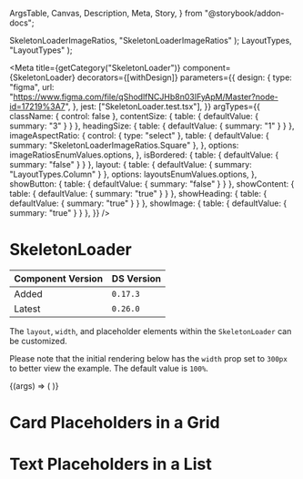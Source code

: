   ArgsTable,
  Canvas,
  Description,
  Meta,
  Story,
} from "@storybook/addon-docs";


  SkeletonLoaderImageRatios,
  "SkeletonLoaderImageRatios"
);
  LayoutTypes,
  "LayoutTypes"
);

<Meta
  title={getCategory("SkeletonLoader")}
  component={SkeletonLoader}
  decorators={[withDesign]}
  parameters={{
    design: {
      type: "figma",
      url: "https://www.figma.com/file/qShodlfNCJHb8n03IFyApM/Master?node-id=17219%3A7",
    },
    jest: ["SkeletonLoader.test.tsx"],
  }}
  argTypes={{
    className: { control: false },
    contentSize: { table: { defaultValue: { summary: "3" } } },
    headingSize: { table: { defaultValue: { summary: "1" } } },
    imageAspectRatio: {
      control: { type: "select" },
      table: {
        defaultValue: { summary: "SkeletonLoaderImageRatios.Square" },
      },
      options: imageRatiosEnumValues.options,
    },
    isBordered: { table: { defaultValue: { summary: "false" } } },
    layout: {
      table: { defaultValue: { summary: "LayoutTypes.Column" } },
      options: layoutsEnumValues.options,
    },
    showButton: { table: { defaultValue: { summary: "false" } } },
    showContent: { table: { defaultValue: { summary: "true" } } },
    showHeading: { table: { defaultValue: { summary: "true" } } },
    showImage: { table: { defaultValue: { summary: "true" } } },
  }}
/>

# SkeletonLoader

| Component Version | DS Version |
| ----------------- | ---------- |
| Added             | `0.17.3`   |
| Latest            | `0.26.0`   |

<Description of={SkeletonLoader} />

The `layout`, `width`, and placeholder elements within the `SkeletonLoader` can
be customized.

Please note that the initial rendering below has the `width` prop set to `300px`
to better view the example. The default value is `100%`.

<Canvas withToolbar>
  <Story
    name="SkeletonLoader with Controls"
    args={{
      className: undefined,
      contentSize: 3,
      headingSize: 1,
      imageAspectRatio: "SkeletonLoaderImageRatios.Square",
      isBordered: false,
      layout: "LayoutTypes.Column",
      showButton: false,
      showContent: true,
      showHeading: true,
      showImage: true,
      width: "300px",
    }}
  >
    {(args) => (
      <SkeletonLoader
        {...args}
        imageAspectRatio={imageRatiosEnumValues.getValue(args.imageAspectRatio)}
        layout={layoutsEnumValues.getValue(args.layout)}
      />
    )}
  </Story>
</Canvas>

<ArgsTable story="SkeletonLoader with Controls" />

# Card Placeholders in a Grid

<Canvas>
  <Story name="Placeholders in a Grid">
    <SimpleGrid columns={3}>
      <SkeletonLoader
        imageAspectRatio={SkeletonLoaderImageRatios.Landscape}
        isBordered
      />
      <SkeletonLoader
        imageAspectRatio={SkeletonLoaderImageRatios.Landscape}
        isBordered
      />
      <SkeletonLoader
        imageAspectRatio={SkeletonLoaderImageRatios.Landscape}
        isBordered
      />
      <SkeletonLoader
        imageAspectRatio={SkeletonLoaderImageRatios.Landscape}
        isBordered
      />
      <SkeletonLoader
        imageAspectRatio={SkeletonLoaderImageRatios.Landscape}
        isBordered
      />
      <SkeletonLoader
        imageAspectRatio={SkeletonLoaderImageRatios.Landscape}
        isBordered
      />
    </SimpleGrid>
  </Story>
</Canvas>

# Text Placeholders in a List

<Canvas>
  <Story name="Placeholders in a List">
    <SimpleGrid columns={1}>
      <SkeletonLoader layout={LayoutTypes.Row} showImage={false} />
      <SkeletonLoader layout={LayoutTypes.Row} showImage={false} />
      <SkeletonLoader layout={LayoutTypes.Row} showImage={false} />
      <SkeletonLoader layout={LayoutTypes.Row} showImage={false} />
      <SkeletonLoader layout={LayoutTypes.Row} showImage={false} />
    </SimpleGrid>
  </Story>
</Canvas>
